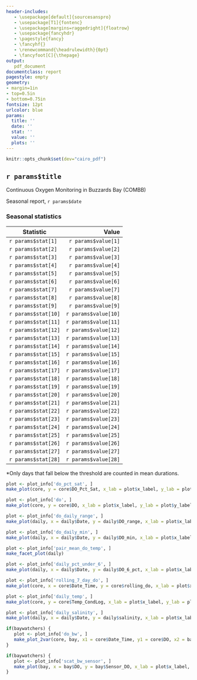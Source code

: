 ```yaml
---
header-includes:
   - \usepackage[default]{sourcesanspro}
   - \usepackage[T1]{fontenc}
   - \usepackage[margins=raggedright]{floatrow} 
   - \usepackage{fancyhdr}
   - \pagestyle{fancy}
   - \fancyhf{}
   - \renewcommand{\headrulewidth}{0pt}
   - \fancyfoot[C]{\thepage}
output: 
   pdf_document
documentclass: report
pagestyle: empty
geometry: 
- margin=1in
- top=0.5in
- bottom=0.75in
fontsize: 12pt 
urlcolor: blue
params:
  title: ''
  date: ''
  stat: ''
  value: ''
  plots: ''
---
```


```r
knitr::opts_chunk$set(dev="cairo_pdf")
```

## `r params$title`

Continuous Oxygen Monitoring in Buzzards Bay (COMBB)

Seasonal report, `r params$date`


### Seasonal statistics

**Statistic** | **Value** |
---|---:
`r params$stat[1]` | `r params$value[1]`
`r params$stat[2]` | `r params$value[2]`
`r params$stat[3]` | `r params$value[3]`
`r params$stat[4]` | `r params$value[4]`
`r params$stat[5]` | `r params$value[5]`
`r params$stat[6]` | `r params$value[6]`
`r params$stat[7]` | `r params$value[7]`
`r params$stat[8]` | `r params$value[8]`
`r params$stat[9]` | `r params$value[9]`
`r params$stat[10]` | `r params$value[10]`
`r params$stat[11]` | `r params$value[11]`
`r params$stat[12]` | `r params$value[12]`
`r params$stat[13]` | `r params$value[13]`
`r params$stat[14]` | `r params$value[14]`
`r params$stat[15]` | `r params$value[15]`
`r params$stat[16]` | `r params$value[16]`
`r params$stat[17]` | `r params$value[17]`
`r params$stat[18]` | `r params$value[18]`
`r params$stat[19]` | `r params$value[19]`
`r params$stat[20]` | `r params$value[20]`
`r params$stat[21]` | `r params$value[21]`
`r params$stat[22]` | `r params$value[22]`
`r params$stat[23]` | `r params$value[23]`
`r params$stat[24]` | `r params$value[24]`
`r params$stat[25]` | `r params$value[25]`
`r params$stat[26]` | `r params$value[26]`
`r params$stat[27]` | `r params$value[27]`
`r params$stat[28]` | `r params$value[28]`

*Only days that fall below the threshold are counted in mean durations.


<!-- do_pct_sat -->
```r
plot <- plot_info['do_pct_sat', ]
make_plot(core, y = core$DO_Pct_Sat, x_lab = plot$x_label, y_lab = plot$y_label)
```

<!-- do -->
```r
plot <- plot_info['do', ]
make_plot(core, y = core$DO, x_lab = plot$x_label, y_lab = plot$y_label, hline = 6)
```

<!-- do_daily_range -->
```r
plot <- plot_info['do_daily_range', ]
make_plot(daily, x = daily$Date, y = daily$DO_range, x_lab = plot$x_label, y_lab = plot$y_label, point_size = 1)
```

<!-- do_daily_min -->
```r
plot <- plot_info['do_daily_min', ]
make_plot(daily, x = daily$Date, y = daily$DO_min, x_lab = plot$x_label, y_lab = plot$y_label, point_size = 1)
```


<!-- pair_mean_do_temp -->
```r
plot <- plot_info['pair_mean_do_temp', ]
make_facet_plot(daily)
```

<!-- daily_pct_under_6 -->
```r
plot <- plot_info['daily_pct_under_6', ]
make_plot(daily, x = daily$Date, y = daily$DO_6_pct, x_lab = plot$x_label, y_lab = plot$y_label, point_size = 1)
```

<!-- rolling_7_day_do -->
```r
plot <- plot_info['rolling_7_day_do', ]
make_plot(core, x = core$Date_Time, y = core$rolling_do, x_lab = plot$x_label, y_lab = plot$y_label, point_size = 0, linetype = 1, hline = 6)
```

<!-- daily_temp -->
```r
plot <- plot_info['daily_temp', ]
make_plot(core, y = core$Temp_CondLog, x_lab = plot$x_label, y_lab = plot$y_label)
```

<!-- daily_salinity -->
```r
plot <- plot_info['daily_salinity', ]
make_plot(daily, x = daily$Date, y = daily$salinity, x_lab = plot$x_label, y_lab = plot$y_label, point_size = 1)
```

<!-- do_bw -->
```r
if(baywatchers) {
   plot <- plot_info['do_bw', ]
   make_plot_2var(core, bay, x1 = core$Date_Time, y1 = core$DO, x2 = bay$Date_Time, y2 = bay$DO, x_lab = plot$x_label, y_lab = plot$y_label)
}
```

<!-- scat_bw_sensor -->
```r
if(baywatchers) {
   plot <- plot_info['scat_bw_sensor', ]
   make_plot(bay, x = bay$DO, y = bay$Sensor_DO, x_lab = plot$x_label, y_lab = plot$y_label, diag = TRUE, point_size = 1)
}
```
